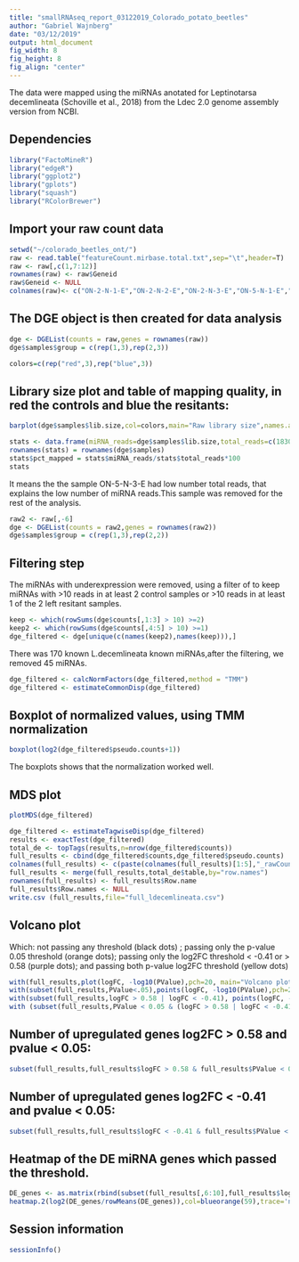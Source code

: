 ```yaml
---
title: "smallRNAseq_report_03122019_Colorado_potato_beetles"
author: "Gabriel Wajnberg"
date: "03/12/2019"
output: html_document
fig_width: 8
fig_height: 8
fig_align: "center"
---
```

The data were mapped using the miRNAs anotated for Leptinotarsa decemlineata (Schoville et al., 2018) from the Ldec 2.0 genome assembly version from NCBI.


## Dependencies
```r
library("FactoMineR")
library("edgeR")
library("ggplot2")
library("gplots")
library("squash")
library("RColorBrewer")
```
## Import your raw count data

```r
setwd("~/colorado_beetles_ont/")
raw <- read.table("featureCount.mirbase.total.txt",sep="\t",header=T)
raw <- raw[,c(1,7:12)]
rownames(raw) <- raw$Geneid
raw$Geneid <- NULL
colnames(raw)<- c("ON-2-N-1-E","ON-2-N-2-E","ON-2-N-3-E","ON-5-N-1-E","ON-5-N-2-E","ON-5-N-3-E")
```

## The DGE object is then created for data analysis

```r
dge <- DGEList(counts = raw,genes = rownames(raw))
dge$samples$group = c(rep(1,3),rep(2,3))
```

```r
colors=c(rep("red",3),rep("blue",3))
```

## Library size plot and table of mapping quality, in red the controls and blue the resitants: 

```r
barplot(dge$samples$lib.size,col=colors,main="Raw library size",names.arg=colnames(raw))
```

```r
stats <- data.frame(miRNA_reads=dge$samples$lib.size,total_reads=c(18307250,17851020,18705734,20250069,17084116,2123075))
rownames(stats) = rownames(dge$samples)
stats$pct_mapped = stats$miRNA_reads/stats$total_reads*100
stats
```

It means the the sample ON-5-N-3-E had low number total reads, that explains the low number of miRNA reads.This sample was removed for the rest of the analysis.
```r
raw2 <- raw[,-6]
dge <- DGEList(counts = raw2,genes = rownames(raw2))
dge$samples$group = c(rep(1,3),rep(2,2))

```

## Filtering step

The miRNAs with underexpression were removed, using a filter of to keep miRNAs with >10 reads in at least 2 control samples or >10 reads in at least 1 of the 2 left resitant samples. 

```r
keep <- which(rowSums(dge$counts[,1:3] > 10) >=2)
keep2 <- which(rowSums(dge$counts[,4:5] > 10) >=1)
dge_filtered <- dge[unique(c(names(keep2),names(keep))),]
```

There was 170 known L.decemlineata known miRNAs,after the filtering, we removed 45 miRNAs.


```r
dge_filtered <- calcNormFactors(dge_filtered,method = "TMM")
dge_filtered <- estimateCommonDisp(dge_filtered)
```

## Boxplot of normalized values, using TMM normalization
```r
boxplot(log2(dge_filtered$pseudo.counts+1))
```
The boxplots shows that the normalization worked well.


## MDS plot

```r
plotMDS(dge_filtered)
```


```r
dge_filtered <- estimateTagwiseDisp(dge_filtered)
results <- exactTest(dge_filtered)
total_de <- topTags(results,n=nrow(dge_filtered$counts))
full_results <- cbind(dge_filtered$counts,dge_filtered$pseudo.counts)
colnames(full_results) <- c(paste(colnames(full_results)[1:5],"_rawCounts"),paste(colnames(full_results)[1:5],"_normalizedCounts"))
full_results <- merge(full_results,total_de$table,by="row.names")
rownames(full_results) <- full_results$Row.name
full_results$Row.names <- NULL
write.csv (full_results,file="full_ldecemlineata.csv")

```
## Volcano plot

Which: not passing any threshold (black dots) ; passing only the p-value 0.05 threshold (orange dots); passing only the log2FC threshold < -0.41 or > 0.58 (purple dots); and passing both p-value log2FC threshold (yellow dots)

```r
with(full_results,plot(logFC, -log10(PValue),pch=20, main="Volcano plot"))
with(subset(full_results,PValue<.05),points(logFC, -log10(PValue),pch=20,col="purple"))
with(subset(full_results,logFC > 0.58 | logFC < -0.41), points(logFC, -log10(PValue),pch=20, col="orange"))
with (subset(full_results,PValue < 0.05 & (logFC > 0.58 | logFC < -0.41)), points(logFC, -log10(PValue), pch=20,col="yellow"))
```



## Number of upregulated genes log2FC > 0.58 and pvalue < 0.05:
```r
subset(full_results,full_results$logFC > 0.58 & full_results$PValue < 0.05)
```

## Number of upregulated genes log2FC < -0.41 and pvalue < 0.05:
```r
subset(full_results,full_results$logFC < -0.41 & full_results$PValue < 0.05)
```


## Heatmap of the DE miRNA genes which passed the threshold.
```r
DE_genes <- as.matrix(rbind(subset(full_results[,6:10],full_results$logFC > 0.58 & full_results$PValue < 0.05),subset(full_results[,6:10],full_results$logFC < -0.41 & full_results$PValue < 0.05)) + 1 /rowMeans(rbind(subset(full_results[,6:10],full_results$logFC > 0.58 & full_results$PValue < 0.05),subset(full_results[,6:10],full_results$logFC < -0.41 & full_results$PValue < 0.05))))
heatmap.2(log2(DE_genes/rowMeans(DE_genes)),col=blueorange(59),trace='none',symm=F,symkey=F,symbreaks=T,breaks=c(seq(-3,-1,length=20),seq(-0.9,0.9,length=20), seq(1,3,length=20)),margins=c(12,14),cexRow=0.8,main="DE genes",ColSideColors=c(rep("blue",3),rep("pink",2)))

```

## Session information

```r
sessionInfo()
```

